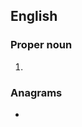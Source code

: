 {{also|nira|nīra}}
==English==

===Proper noun===
{{en-proper noun}}

# {{lb|en|US}} {{initialism of|{{w|National Industrial Recovery Act}}|lang=en}}

===Anagrams===
* {{anagrams|en|a=ainr|ARIN|Arin|Iran|Nair|RNAi|Rian|Rina|arni|rain|rani}}